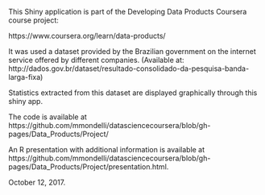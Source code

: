 This Shiny application is part of the Developing Data Products Coursera course project:

https://www.coursera.org/learn/data-products/

It was used a dataset provided by the Brazilian government on the internet service offered by different companies.
(Available at: http://dados.gov.br/dataset/resultado-consolidado-da-pesquisa-banda-larga-fixa)

Statistics extracted from this dataset are displayed graphically through this shiny app.

The code is available at https://github.com/mmondelli/datasciencecoursera/blob/gh-pages/Data_Products/Project/

An R presentation with additional information is available at https://github.com/mmondelli/datasciencecoursera/blob/gh-pages/Data_Products/Project/presentation.html.

October 12, 2017.